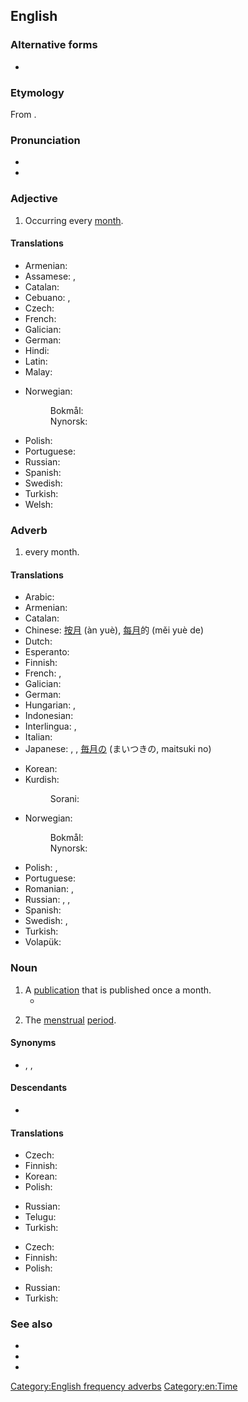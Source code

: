 ==English==

===Alternative forms===
* {{alter|en|mon.||abbreviation}}

===Etymology===
From {{suffix|en|month|ly}}.

===Pronunciation===
* {{IPA|en|/ˈmʌnθli/}}
* {{audio|en|en-us-monthly.ogg|Audio (US)}}

===Adjective===
{{en-adj}}

# Occurring every [[month]].

====Translations====
{{trans-top|Occurring every month}}
* Armenian: {{t+|hy|ամսական|sc=Armn}}
* Assamese: {{t|as|মাহিলি}}, {{t|as|মাহেকীয়া}}
* Catalan: {{t|ca|mensual}}
* Cebuano: {{t|ceb|binulan}}, {{t|ceb|binuwan}}
* Czech: {{t+|cs|měsíční}}
* French: {{t+|fr|mensuel}}
* Galician: {{t|gl|mensual}}
* German: {{t+|de|monatlich}}
* Hindi: {{t+|hi|मासिक|tr=māsika|sc=Deva}}
* Latin: {{t|la|menstruus}}
* Malay: {{t|ms|bulanan}}
{{trans-mid}}
* Norwegian:
*: Bokmål: {{t|nb|månedlig}}
*: Nynorsk: {{t|nn|månadleg}}
* Polish: {{t+|pl|miesięczny}}
* Portuguese: {{t+|pt|mensal}}
* Russian: {{t+|ru|ежеме́сячный}}
* Spanish: {{t+|es|mensual}}
* Swedish: {{t+|sv|månatlig}}
* Turkish: {{t+|tr|aylık}}
* Welsh: {{t+|cy|misol}}
{{trans-bottom}}

===Adverb===
{{en-adv|-}}

# every month.

====Translations====
{{trans-top|Occurring every month}}
* Arabic: {{t|ar|شَهْرِيًّا}}
* Armenian: {{t+|hy|ամսական|sc=Armn}}
* Catalan: {{t+|ca|mensualment}}
* Chinese: [[按月]] (àn yuè), [[每月]]的 (měi yuè de)
* Dutch: {{t+|nl|maandelijks}}
* Esperanto: {{t|eo|ĉiumonate}}
* Finnish: {{t|fi|kuukausittain}}
* French: {{t+|fr|mensuel}}, {{t+|fr|mensuellement}}
* Galician: {{t|gl|mensualmente}}
* German: {{t+|de|monatlich}}
* Hungarian: {{t+|hu|havi}}, {{t|hu|havonkénti}}
* Indonesian: {{t+|id|bulan|alt=bulanan}}
* Interlingua: {{t|ia|mensual}}, {{t|ia|mensualmente}}
* Italian: {{t+|it|mensilmente}}
* Japanese: {{t+|ja|毎月|tr=[[まいげつ]], maigetsu}}, {{t|ja|月次|tr=[[げつじ]], getsuji}}, [[毎月]]の (まいつきの, maitsuki no)
{{trans-mid}}
* Korean: {{t|ko|매달의|tr=maedalui}}
* Kurdish:
*: Sorani: {{t+|ku|مانگانه‌}}
* Norwegian:
*: Bokmål: {{t|nb|månedlig}}
*: Nynorsk: {{t|nn|månadleg}}
* Polish: {{t+|pl|miesięcznie}}, {{t|pl|co miesiąc}}
* Portuguese: {{t|pt|mensalmente}}
* Romanian: {{t+|ro|lunar}}, {{t+|ro|mensual}}
* Russian: {{t+|ru|ме́сячно}}, {{t+|ru|ежеме́сячно}}, {{t+|ru|ежеме́сячный}}
* Spanish: {{t|es|mensualmente}}
* Swedish: {{t+|sv|månadsvis}}, {{t+|sv|månatlig}}
* Turkish: {{t+|tr|aylık}}
* Volapük: {{t|vo|muliko}}
{{trans-bottom}}

===Noun===
{{en-noun|monthlies}}

# A [[publication]] that is published once a month.
#* {{quote-journal|en|2009|January 5|Stephanie Clifford|Prominent Magazines Lose Weight, Shedding Nearly Half Their Ads|New York Times|url=http://www.nytimes.com/2009/01/05/business/media/05adco.html
|passage=Of the 10 '''monthlies''' with the worst declines in January, four were Condé Nast magazines: Wired, Architectural Digest, Vogue and Lucky.}}
# {{lb|en|euphemistic}} The [[menstrual]] [[period]].

====Synonyms====
* {{l|en|every month}}, {{l|en|each month}}, {{l|en|mensually}}

====Descendants====
* {{desc|ja|マンスリー}}

====Translations====
{{trans-top|a publication that is published once a month}}
* Czech: {{t+|cs|měsíčník|m}}
* Finnish: {{t|fi|kuukausijulkaisu}}
* Korean: {{t|ko|월간지|tr=Wolganji}}
* Polish: {{t+|pl|miesięcznik|m-in}}
{{trans-mid}}
* Russian: {{t+|ru|ежеме́сячник|m}}
* Telugu: {{t+|te|మాసపత్రిక}}
* Turkish: {{t+|tr|aylık}}
{{trans-bottom}}

{{trans-top|(euphemism) the menstrual period}}
* Czech: {{t+|cs|měsíčky|f-p}}
* Finnish: {{t+|fi|kuukautiset|p}}
* Polish: {{t+|pl|miesiączka|f}}
{{trans-mid}}
* Russian: {{t+|ru|ме́сячные|p}}
* Turkish: {{t+|tr|aylık}}
{{trans-bottom}}

===See also===
* {{l|en|weekly}}
* {{l|en|daily}}
* {{l|en|yearly}}

[[Category:English frequency adverbs]]
[[Category:en:Time]]